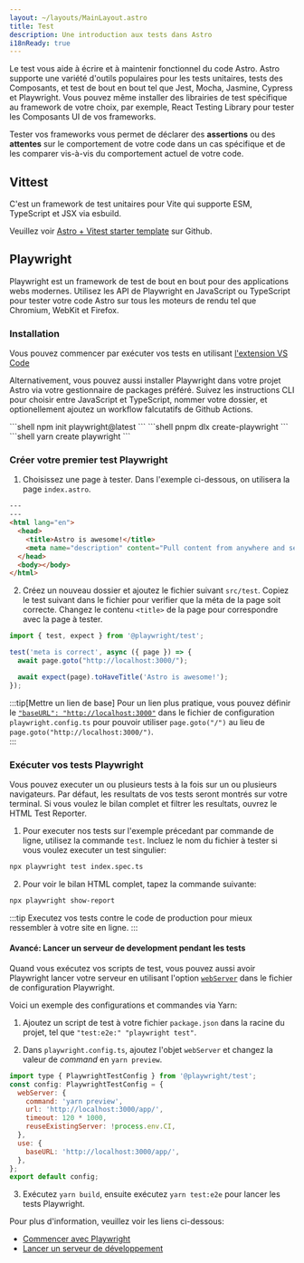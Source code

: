 ```yaml
---
layout: ~/layouts/MainLayout.astro
title: Test
description: Une introduction aux tests dans Astro 
i18nReady: true
---
```



Le test vous aide à écrire et à maintenir fonctionnel du code Astro. Astro supporte une variété d'outils populaires pour les tests unitaires, tests des Composants, et test de bout en bout tel que Jest, Mocha, Jasmine, Cypress et Playwright. Vous pouvez même installer des librairies de test spécifique au framework de votre choix, par exemple, React Testing Library pour tester les Composants UI de vos frameworks. 

Tester vos frameworks vous permet de déclarer des **assertions** ou des **attentes** sur le comportement de votre code dans un cas spécifique et de les comparer vis-à-vis du comportement actuel de votre code. 

## Vittest

C'est un framework de test unitaires pour Vite qui supporte ESM, TypeScript et JSX via esbuild.

Veuillez voir [Astro + Vitest starter template](https://github.com/withastro/astro/tree/latest/examples/with-vitest) sur Github.

## Playwright

Playwright est un framework de test de bout en bout pour des applications webs modernes. Utilisez les API de Playwright en JavaScript ou TypeScript pour tester votre code Astro sur tous les moteurs de rendu tel que Chromium, WebKit et Firefox. 

### Installation

Vous pouvez commencer par exécuter vos tests en utilisant [l'extension VS Code](https://playwright.dev/docs/getting-started-vscode)

Alternativement, vous pouvez aussi installer Playwright dans votre projet Astro via votre gestionnaire de packages préféré. Suivez les instructions CLI pour choisir entre JavaScript et TypeScript, nommer votre dossier, et optionellement ajoutez un workflow falcutatifs de Github Actions.

<PackageManagerTabs>
  <Fragment slot="npm">
  ```shell
  npm init playwright@latest
  ```
  </Fragment>
  <Fragment slot="pnpm">
  ```shell
  pnpm dlx create-playwright
  ```
  </Fragment>
  <Fragment slot="yarn">
  ```shell
  yarn create playwright
  ```
  </Fragment>
</PackageManagerTabs>

### Créer votre premier test Playwright

1. Choisissez une page à tester. Dans l'exemple ci-dessous, on utilisera la page `index.astro`.

```html title="src/pages/index.astro"
---
---
<html lang="en">
  <head>
    <title>Astro is awesome!</title>
    <meta name="description" content="Pull content from anywhere and serve it fast with Astro's next-gen island architecture." />
  </head>
  <body></body>
</html>
```

2. Créez un nouveau dossier et ajoutez le fichier suivant `src/test`. Copiez le test suivant dans le fichier pour verifier que la méta de la page soit correcte. Changez le contenu `<title>` de la page pour correspondre avec la page à tester.

```jsx title="src/test/index.spec.ts" "Astro is awesome!"
import { test, expect } from '@playwright/test';

test('meta is correct', async ({ page }) => {
  await page.goto("http://localhost:3000/");

  await expect(page).toHaveTitle('Astro is awesome!');
});
```

:::tip[Mettre un lien de base]
Pour un lien plus pratique, vous pouvez définir le [`"baseURL": "http://localhost:3000"`](https://playwright.dev/docs/api/class-testoptions#test-options-base-url) dans le fichier de configuration `playwright.config.ts` pour pouvoir utiliser `page.goto("/")` au lieu de `page.goto("http://localhost:3000/")`.  
:::

### Exécuter vos tests Playwright 

Vous pouvez executer un ou plusieurs tests à la fois sur un ou plusieurs navigateurs. Par défaut, les resultats de vos tests seront montrés sur votre terminal. Si vous voulez le bilan complet et filtrer les resultats,  ouvrez le HTML Test Reporter.    

1. Pour executer nos tests sur l'exemple précedant par commande de ligne, utilisez la commande `test`. Incluez le nom du fichier à tester si vous voulez executer un test singulier:
```sh
npx playwright test index.spec.ts
```

2. Pour voir le bilan HTML complet, tapez la commande suivante:
```sh
npx playwright show-report
```

:::tip
Executez vos tests contre le code de production pour mieux ressembler à votre site en ligne.
:::

#### Avancé: Lancer un serveur de development pendant les tests

Quand vous exécutez vos scripts de test, vous pouvez aussi avoir Playwright lancer votre serveur en utilisant l'option [`webServer`](https://playwright.dev/docs/test-advanced#launching-a-development-web-server-during-the-tests) dans le fichier de configuration Playwright.


Voici un exemple des configurations et commandes via Yarn:

1. Ajoutez un script de test à votre fichier `package.json` dans la racine du projet, tel que `"test:e2e:" "playwright test"`.

2. Dans `playwright.config.ts`, ajoutez l'objet `webServer` et changez la valeur de _command_ en `yarn preview`.

```js title="playwright.config.ts" ins={3-8} "yarn preview"
import type { PlaywrightTestConfig } from '@playwright/test';
const config: PlaywrightTestConfig = {
  webServer: {
    command: 'yarn preview',
    url: 'http://localhost:3000/app/',
    timeout: 120 * 1000,
    reuseExistingServer: !process.env.CI,
  },
  use: {
    baseURL: 'http://localhost:3000/app/',
  },
};
export default config;
```
3. Exécutez `yarn build`, ensuite exécutez `yarn test:e2e` pour lancer les tests Playwright.

Pour plus d'information, veuillez voir les liens ci-dessous:

- [Commencer avec Playwright](https://playwright.dev/docs/intro)
- [Lancer un serveur de développement](https://playwright.dev/docs/test-advanced#launching-a-development-web-server-during-the-tests)
